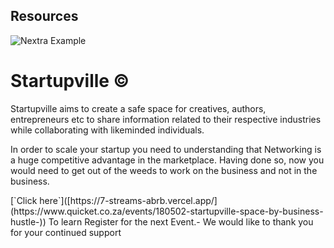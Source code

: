 
## Resources

<Bleed>![Nextra Example](../public/Startupville.gif)</Bleed>

# Startupville ©

Startupville aims to create a safe space for creatives, authors, entrepreneurs etc to share information related to their respective industries while collaborating with likeminded individuals. 

In order to scale your startup you need to understanding that Networking is a huge competitive advantage in the marketplace. Having done so, now you would need to get out of the weeds to work on the business and not in the business.
 
<Callout>
[`Click here`]([https://7-streams-abrb.vercel.app/](https://www.quicket.co.za/events/180502-startupville-space-by-business-hustle-)) To learn Register for the next Event.- We would like to thank you for your continued support
</Callout>
